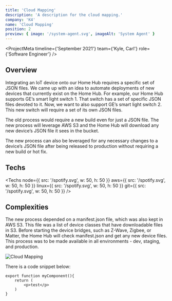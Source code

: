 ```yaml
---
title: 'Cloud Mapping'
description: 'A description for the cloud mapping.'
company: 'K4'
name: 'Cloud Mapping'
position: 2
preview: { image: '/system-agent.svg', imageAlt: 'System Agent' }
---
```


<ProjectMeta
  timeline={'September 2021'}
  team={'Kyle, Carl'}
  role={'Software Engineer'}
/>

## Overview

Integrating an IoT device onto our Home Hub requires a specific set of JSON files. We came up with an idea to automate deployments of new devices that currently exist on the Home Hub. For example, our Home Hub supports GE’s smart light switch 1. That switch has a set of specific JSON files devoted to it. Now, we want to also support GE’s smart light switch 2. This new switch will require a set of its own JSON files.

The old process would require a new build even for just a JSON file. The new process will leverage AWS S3 and the Home Hub will download any new device’s JSON file it sees in the bucket.

The new process can also be leveraged for any necessary changes to a device’s JSON file after being released to production without requiring a new build or hot fix.

## Techs

<Techs
  node={{ src: '/spotify.svg', w: 50, h: 50 }}
  aws={{ src: '/spotify.svg', w: 50, h: 50 }}
  linux={{ src: '/spotify.svg', w: 50, h: 50 }}
  git={{ src: '/spotify.svg', w: 50, h: 50 }}
/>

## Complexities

The new process depended on a manifest.json file, which was also kept in AWS S3. This file was a list of device classes that have downloadable files in S3. Before starting the device bridges, such as Z-Wave, Zigbee, or Matter, the Home Hub will check manifest.json and get any new device files. This process was to be made available in all environments - dev, staging, and production.

![Cloud Mapping](/cloud-mapping.svg)

There is a code snippet below:

```
export function myComponent(){
    return (
        <p>test</p>
    )
}
```
